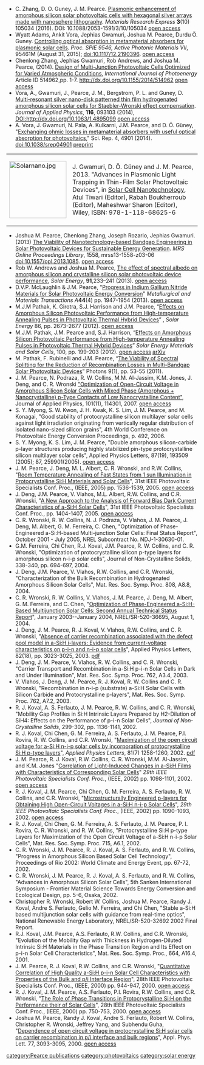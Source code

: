 {{MOST}}
{{Pearce-pubs}}
* C. Zhang, D. O. Guney, J. M. Pearce. [http://dx.doi.org/10.1088/2053-1591/3/10/105034 Plasmonic enhancement of amorphous silicon solar photovoltaic cells with hexagonal silver arrays made with nanosphere lithography]. ''Materials Research Express'' '''3'''(10) 105034 (2016). DOI: 10.1088/2053-1591/3/10/105034 [https://www.academia.edu/29215685/Plasmonic_enhancement_of_amorphous_silicon_solar_photovoltaic_cells_with_hexagonal_silver_arrays_made_with_nanosphere_lithography open access]
* Wyatt Adams, Ankit Vora, Jephias Gwamuri, Joshua M. Pearce, Durdu Ö. Guney. [http://proceedings.spiedigitallibrary.org/proceeding.aspx?articleid=2434713 Controlling optical absorption in metamaterial absorbers for plasmonic solar cells]. ''Proc. SPIE 9546, Active Photonic Materials VII'', 95461M (August 31, 2015); doi:10.1117/12.2190396. [https://www.academia.edu/15416546/Controlling_optical_absorption_in_metamaterial_absorbers_for_plasmonic_solar_cells open access]
* Chenlong Zhang, Jephias Gwamuri, Rob Andrews, and Joshua M. Pearce, (2014). [http://www.hindawi.com/journals/ijp/aip/514962/ Design of Multi-Junction Photovoltaic Cells Optimized for Varied Atmospheric Conditions], ''International Journal of Photoenergy'' Article ID 514962,pp. 1-7. http://dx.doi.org/10.1155/2014/514962  [https://www.academia.edu/9178398/Design_of_Multijunction_Photovoltaic_Cells_Optimized_for_Varied_Atmospheric_Conditions open access]
* Vora, A., Gwamuri, J., Pearce, J. M., Bergstrom, P. L. and Guney, D. [http://scitation.aip.org/content/aip/journal/jap/116/9/10.1063/1.4895099 Multi-resonant silver nano-disk patterned thin film hydrogenated amorphous silicon solar cells for Staebler-Wronski effect compensation]. ''Journal of Applied Physics'', '''116''', 093103 (2014), DOI:http://dx.doi.org/10.1063/1.4895099 [https://www.academia.edu/8302795/Multi-resonant_silver_nano-disk_patterned_thin_film_hydrogenated_amorphous_silicon_solar_cells_for_Staebler-Wronski_effect_compensation open access]
* A. Vora, J. Gwamuri, N. Pala, A. Kulkarni, J.M. Pearce, and D. Ö. Güney, "[http://www.nature.com/srep/2014/140509/srep04901/full/srep04901.html Exchanging ohmic losses in metamaterial absorbers with useful optical absorption for photovoltaics]," Sci. Rep. 4, 4901 (2014). doi:10.1038/srep04901 [https://www.academia.edu/7009259/Exchanging_Ohmic_losses_in_metamaterial_absorbers_with_useful_optical_absorption_for_photovoltaics preprint]
{|
| [[File:Solarnano.jpg|150px|right]]<br />
| J. Gwamuri, D. Ö. Güney and J. M. Pearce, 2013. "Advances in Plasmonic Light Trapping in Thin-Film Solar Photovoltaic Devices", in [http://www.wiley.com/WileyCDA/WileyTitle/productCd-111868625X.html Solar Cell Nanotechnology], Atul Tiwari (Editor), Rabah Boukherroub (Editor), Maheshwar Sharon (Editor), Wiley, ISBN: 978-1-118-68625-6
|}
* Joshua M. Pearce, Chenlong Zhang, Joseph Rozario, Jephias Gwamuri. (2013) [http://journals.cambridge.org/action/displayAbstract?fromPage=online&aid=9030478 The Viability of Nanotechnology-based Bandgap Engineering in Solar Photovoltaic Devices for Sustainable Energy Generation]. ''MRS Online Proceedings Library'', 1558, mrss13-1558-z03-06 doi:10.1557/opl.2013.1085. [http://www.academia.edu/4798155/The_Viability_of_Nanotechnology-based_Bandgap_Engineering_in_Solar_Photovoltaic_Devices_for_Sustainable_Energy_Generation open access]
* Rob W. Andrews and Joshua M. Pearce, [http://dx.doi.org/10.1016/j.solener.2013.01.030  The effect of spectral albedo on amorphous silicon and crystalline silicon solar photovoltaic device performance], ''Solar Energy'', '''91''',233–241 (2013).  [http://www.academia.edu/3081684/The_effect_of_spectral_albedo_on_amorphous_silicon_and_crystalline_silicon_solar_photovoltaic_device_performance open access]
* D.V.P. McLaughlin & J.M. Pearce, "[http://link.springer.com/article/10.1007%2Fs11661-013-1622-1 Progress in Indium Gallium Nitride Materials for Solar Photovoltaic Energy Conversion]" ''Metallurgical and Materials Transactions A '''''44'''(4) pp. 1947-1954 (2013). [https://www.academia.edu/2635794/Progress_in_Indium_Gallium_Nitride_Materials_for_Solar_Photovoltaic_Energy_Conversion open access ]
* M.J.M Pathak, K. Girotra, S.J. Harrison and J.M. Pearce, “[http://dx.doi.org/10.1016/j.solener.2012.06.002 Effects on Amorphous Silicon Photovoltaic Performance from High-temperature Annealing Pulses in Photovoltaic Thermal Hybrid Devices]” , ''Solar Energy'' 86,  pp. 2673-2677 (2012).  [https://www.academia.edu/1757735/The_Effect_of_Hybrid_Photovoltaic_Thermal_Device_Operating_Conditions_on_Intrinsic_Layer_Thickness_Optimization_of_Hydrogenated_Amorphous_Silicon_Solar_Cells open access]
* M.J.M. Pathak, J.M. Pearce and, S.J. Harrison, “[http://dx.doi.org/10.1016/j.solmat.2012.01.015 Effects on Amorphous Silicon Photovoltaic Performance from High-temperature Annealing Pulses in Photovoltaic Thermal Hybrid Devices]” ''Solar Energy Materials and Solar Cells'', 100, pp. 199-203 (2012). [https://www.academia.edu/1484578/Effects_on_Amorphous_Silicon_Photovoltaic_Performance_from_High-temperature_Annealing_Pulses_in_Photovoltaic_Thermal_Hybrid_Devices open access]   [http://arxiv.org/abs/1203.1216 arXiv]
* M. Pathak, F. Rubinelli and J.M. Pearce, “[http://www.cipi.ulaval.ca/fileadmin/template/main/publications/photons/Photons_Printemps_2011__Photons_cahier.pdf The Viability of Spectral Splitting for the Reduction of Recombination Losses in Multi-Bandgap Solar Photovoltaic Devices]” Photons 9(1), pp. 53-55 (2011).
* J. M. Pearce, N. Podraza, R. W. Collins, M.M. Al-Jassim, K.M. Jones, J. Deng, and C. R. Wronski [http://link.aip.org/link/?JAPIAU/101/114301/1 "Optimization of Open-Circuit Voltage in Amorphous Silicon Solar Cells with Mixed Phase (Amorphous + Nanocrystalline) p-Type Contacts of Low Nanocrystalline Content"], Journal of Applied Physics, 101(11), 114301, 2007. [https://www.academia.edu/1491291/Optimization_of_open_circuit_voltage_in_amorphous_silicon_solar_cells_with_mixed-phase_amorphous_nanocrystalline_p-type_contacts_of_low_nanocrystalline_content open access]
* S. Y. Myong, S. W. Kwon, J. H. Kwak, K. S. Lim, J. M. Pearce, and M. Konagai, "Good stability of protocrystalline silicon multilayer solar cells against light irradiation originating from vertically regular distribution of isolated nano-sized silicon grains", 4th World Conference on Photovoltaic Energy Conversion Proceedings, p. 492, 2006.
* S. Y. Myong, K. S. Lim, J. M. Pearce, "Double amorphous silicon-carbide p-layer structures producing highly stabilized pin-type protocrystalline silicon multilayer solar cells", Applied Physics Letters, 87(19), 193509 (2005); 87, 259901(2005). [https://www.academia.edu/17207194/Double_amorphous_silicon-carbide_p-layer_structures_producing_highly_stabilized_pin-type_protocrystalline_silicon_multilayer_solar_cells open access]
* J. M. Pearce, J. Deng, M. L. Albert, C. R. Wronski, and R.W. Collins, "[http://www.mse.mtu.edu/%7Epearce/papers/IEEE/2005%20PVSC%20Pearce.pdf Room Temperature Annealing of Fast States from 1 sun Illumination in Protocrystalline Si:H Materials and Solar Cells]", 31st IEEE Photovoltaic Specialists Conf. Proc., (IEEE, 2005) pp. 1536-1539, 2005. [https://www.academia.edu/1484546/Room_Temperature_Annealing_of_Fast_States_from_1_sun_Illumination_in_Protocrystalline_Si_H_Materials_and_Solar_Cells open access]
* J. Deng, J.M. Pearce, V. Vlahos, M.L. Albert, R.W. Collins, and C.R. Wronski, "[http://www.mse.mtu.edu/%7Epearce/papers/IEEE/2005%20PVSC%20Deng.pdf A New Approach to the Analysis of Forward Bias Dark Current Characteristics of a-Si:H Solar Cells]", 31st IEEE Photovoltaic Specialists Conf. Proc., pp. 1404-1407, 2005. [https://www.academia.edu/1484547/A_New_Approach_to_the_Analysis_of_Forward_Bias_Dark_Current_Characteristics_of_a-Si_H_Solar_Cells open access]
* C. R. Wronski, R. W. Collins, N. J. Podraza, V. Vlahos, J. M. Pearce, J. Deng, M. Albert, G. M. Ferreira, C. Chen, "Optimization of Phase-Engineered a-Si:H-based Multi-junction Solar Cells: Final Status Report", October 2001 - July 2005, NREL Subcontract No. NDJ-1-30630-01.
* G.M. Ferreira, Chi Chen, R.J. Koval, J.M. Pearce, R. W. Collins, and C. R. Wronski, "Optimization of protocrystalline silicon p-type layers for amorphous silicon n-i-p solar cells", Journal of Non-Crystalline Solids, 338-340, pp. 694-697, 2004.
* J. Deng, J.M. Pearce, V. Vlahos, R.W. Collins, and C.R. Wronski, "Characterization of the Bulk Recombination in Hydrogenated Amorphous Silicon Solar Cells", Mat. Res. Soc. Symp. Proc. 808, A8.8, 2004.
* C. R. Wronski, R. W. Collins, V. Vlahos, J. M. Pearce, J. Deng, M. Albert, G. M. Ferreira, and C. Chen, "[http://www.nrel.gov/pv/thin_film/docs/psua2ad.pdf Optimization of Phase-Engineered a-Si:H-Based Multijunction Solar Cells: Second Annual Technical Status Report]", January 2003--January 2004, NREL/SR-520-36695, August 1, 2004.
* J. Deng, J. M. Pearce, R. J. Koval, V. Vlahos, R.W. Collins, and C. R. Wronski, "[http://link.aip.org/link/?APPLAB/82/3023/1 Absence of carrier recombination associated with the defect pool model in a-Si:H i-layers: Evidence from current-voltage characteristics on p-i-n and n-i-p solar cells]", Applied Physics Letters, 82(18), pp. 3023-3025, 2003. [http://www.mse.mtu.edu/%7Epearce/papers/2003%20APL%20Deng.pdf pdf]
* J. Deng, J. M. Pearce, V. Vlahos, R. W. Collins, and C. R. Wronski, "Carrier Transport and Recombination in a-Si:H p-i-n Solar Cells in Dark and Under Illumination", Mat. Res. Soc. Symp. Proc. 762, A3.4, 2003.
* V. Vlahos, J. Deng, J. M. Pearce, R. J. Koval, R. W. Collins and C. R. Wronski, "Recombination in n-i-p (substrate) a-Si:H Solar Cells with Silicon Carbide and Protocrystalline p-layers", Mat. Res. Soc. Symp. Proc. 762, A7.2, 2003.
* R. J. Koval, A. S. Ferlauto, J. M. Pearce, R. W. Collins, and C. R. Wronski, "Mobility Gap Profiles in Si:H Intrinsic Layers Prepared by H2-Dilution of SiH4: Effects on the Performance of p-i-n Solar Cells", ''Journal of Non-Crystalline Solids'', 299-302, pp. 1136-1141, 2002.
* R. J. Koval, Chi Chen, G. M. Ferreira, A. S. Ferlauto, J. M. Pearce, P.I. Rovira, R. W. Collins, and C.R. Wronski, "[http://link.aip.org/link/?APPLAB/81/1258/1 Maximization of the open circuit voltage for a-Si:H n-i-p solar cells by incorporation of protocrystalline Si:H p-type layers]", ''Applied Physics Letters'',  81(7) 1258-1260, 2002. [http://www.mse.mtu.edu/%7Epearce/papers/2002%20APL%20Koval.pdf pdf]
* J. M. Pearce, R. J. Koval, R.W. Collins, C. R. Wronski, M.M. Al-Jassim, and K.M. Jones "[http://www.mse.mtu.edu/%7Epearce/papers/IEEE/2002%20PVSC%20Pearce%20Correlation.pdf Correlation of Light-Induced Changes in a-Si:H Films with Characteristics of Corresponding Solar Cells]" ''29th IEEE Photovoltaic Specialists Conf. Proc.'', (IEEE, 2002) pp. 1098-1101, 2002. [https://www.academia.edu/1484548/Correlation_of_Light-Induced_Changes_in_a-Si_H_Films_with_Characteristics_of_Corresponding_Solar_Cells open access]
* R. J. Koval, J. M. Pearce, Chi Chen, G. M. Ferreira, A. S. Ferlauto, R. W. Collins, and C.R. Wronski, "[http://www.mse.mtu.edu/%7Epearce/papers/IEEE/2002%20PVSC%20Koval%20Proto-p.pdf Microstructurally Engineered p-layers for Obtaining High Open-Circuit Voltages in a-Si:H n-i-p Solar Cells]", ''29th IEEE Photovoltaic Specialists Conf. Proc.'', (IEEE, 2002) pp. 1090-1093, 2002. [https://www.academia.edu/1484549/Microstructurally_Engineered_p-layers_for_Obtaining_High_Open-Circuit_Voltages_in_a-Si_H_n-i-p_Solar_Cells open access]
* R. J. Koval, Chi Chen, G. M. Ferreira, A. S. Ferlauto, J. M. Pearce, P. I. Rovira, C. R. Wronski, and R. W. Collins, "Protocrystalline Si:H p-type Layers for Maximization of the Open Circuit Voltage of a-Si:H n-i-p Solar Cells", Mat. Res. Soc. Symp. Proc. 715, A6.1, 2002.
* C. R. Wronski, J. M. Pearce, R. J. Koval, A. S. Ferlauto, and R. W. Collins, "Progress in Amorphous Silicon Based Solar Cell Technology", Proceedings of Rio 2002: World Climate and Energy Event, pp. 67-72, 2002.
* C. R. Wronski, J. M. Pearce, R. J. Koval, A. S. Ferlauto, and R. W. Collins, "Advances in Amorphous Silicon Solar Cells", 5th Sanken International Symposium - Frontier Material Science Towards Energy Conversion and Ecological Design, pp. 5-6, Osaka, 2002.
* Christopher R. Wronski, Robert W. Collins, Joshua M. Pearce, Randy J. Koval, Andre S. Ferlauto, Gelio M. Ferreira, and Chi Chen, "Stable a-Si:H based multijunction solar cells with guidance from real-time optics", National Renewable Energy Laboratory, NREL/SR-520-32692 2002 Final Report.
* R.J. Koval, J.M. Pearce, A.S. Ferlauto, R.W. Collins, and C.R. Wronski, "Evolution of the Mobility Gap with Thickness in Hydrogen-Diluted Intrinsic Si:H Materials in the Phase Transition Region and Its Effect on p-i-n Solar Cell Characteristics", Mat. Res. Soc. Symp. Proc., 664, A16.4, 2001.
* J. M. Pearce, R. J. Koval, R.W. Collins, and C.R. Wronski, "[http://www.mse.mtu.edu/%7Epearce/papers/IEEE/2000%2028th%20PVSC%20Pearce.pdf Quantitative Correlation of High Quality a-Si:H p-i-n Solar Cell Characteristics with Properties of the Bulk and p/i Interface Region]", 28th IEEE Photovoltaic Specialists Conf. Proc., (IEEE, 2000) pp. 944-947, 2000. [https://www.academia.edu/1484550/Quantitative_Correlation_of_High_Quality_a-Si_H_p-i-n_Solar_Cell_Characteristics_with_Properties_of_the_Bulk_and_p_i_Interface_Region open access]
* R. J. Koval, J. M. Pearce, A.S. Ferlauto, P.I. Rovira, R.W. Collins, and C.R. Wronski, "[http://www.mse.mtu.edu/%7Epearce/papers/IEEE/2000%2028th%20PVSC%20Koval%20PVSC.PDF The Role of Phase Transitions in Protocrystalline Si:H on the Performance their of Solar Cells]", 28th IEEE Photovoltaic Specialists Conf. Proc., (IEEE, 2000) pp. 750-753, 2000. [https://www.academia.edu/1484551/The_Role_of_Phase_Transitions_in_Protocrystalline_Si_H_on_the_Performance_their_of_Solar_Cells open access]
* Joshua M. Pearce, Randy J. Koval, Andre S. Ferlauto, Robert W. Collins, Christopher R. Wronski, Jeffrey Yang, and Subhendu Guha, "[http://link.aip.org/link/?APPLAB/77/3093/1 Dependence of open circuit voltage in protocrystalline Si:H solar cells on carrier recombination in p/i interface and bulk regions]", Appl. Phys. Lett. 77, 3093-3095, 2000. [https://www.academia.edu/1513824/Dependence_of_open_circuit_voltage_in_protocrystalline_Si_H_solar_cells_on_carrier_recombination_in_p_i_interface_and_bulk_regions open access]
[[category:Pearce publications]]
[[category:photovoltaics]]
[[category:solar energy]]